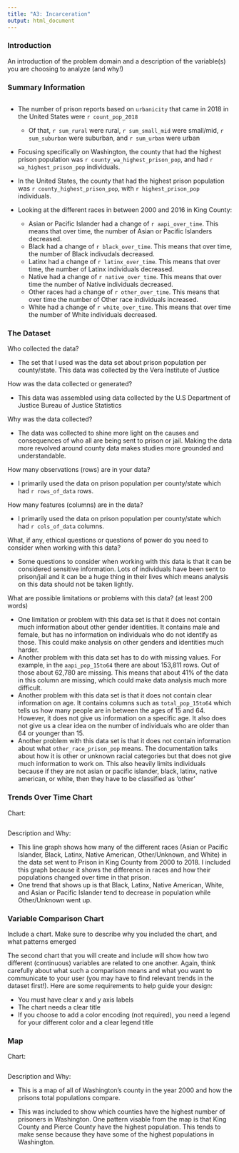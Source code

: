 ```yaml
---
title: "A3: Incarceration"
output: html_document
---
```


### Introduction

An introduction of the problem domain and a description of the variable(s) you are choosing to analyze (and why!)

### Summary Information
```r

```



- The number of prison reports based on `urbanicity` that came in 2018 in the United States were `r count_pop_2018`
  - Of that, `r sum_rural` were rural, `r sum_small_mid` were small/mid, `r sum_suburban` were suburban, and `r sum_urban` were urban 

- Focusing specifically on Washington, the county that had the highest prison population was `r county_wa_highest_prison_pop`, and had `r wa_highest_prison_pop` individuals. 

- In the United States, the county that had the highest prison population was `r county_highest_prison_pop`, with `r highest_prison_pop` individuals. 

- Looking at the different races in between 2000 and 2016 in King County:
  - Asian or Pacific Islander had a change of `r aapi_over_time`. This means that over time, the number of Asian or Pacific Islanders decreased. 
  - Black had a change of `r black_over_time`. This means that over time, the number of Black indivudals decreased. 
  - Latinx had a change of `r latinx_over_time`. This means that over time, the number of Latinx individuals decreased. 
  - Native had a change of `r native_over_time`. This means that over time the number of Native individuals decreased. 
  - Other races had a change of `r other_over_time`. This means that over time the number of Other race individuals increased. 
  - White had a change of `r white_over_time`. This means that over time the number of White individuals decreased. 
  


### The Dataset

Who collected the data?  

- The set that I used was the data set about prison population per county/state. This data was collected by the Vera Institute of Justice 

How was the data collected or generated?  

- This data was assembled using data collected by the U.S Department of Justice Bureau of Justice Statistics

Why was the data collected?  

- The data was collected to shine more light on the causes and consequences of who all are being sent to prison or jail. Making the data more revolved around county data makes studies more grounded and understandable.


How many observations (rows) are in your data?

- I primarily used the data on prison population per county/state which had `r rows_of_data` rows.  

How many features (columns) are in the data?  

- I primarily used the data on prison population per county/state which had `r cols_of_data` columns. 

What, if any, ethical questions or questions of power do you need to consider when working with this data?

- Some questions to consider when working with this data is that it can be considered sensitive information. Lots of individuals have been sent to prison/jail and it can be a huge thing in their lives which means analysis on this data should not be taken lightly.  

What are possible limitations or problems with this data?   (at least 200 words)

- One limitation or problem with this data set is that it does not contain much information about other gender identities. It contains male and female, but has no information on individuals who do not identify as those. This could make analysis on other genders and identities much harder. 
- Another problem with this data set has to do with missing values. For example, in the `aapi_pop_15to64` there are about 153,811 rows. Out of those about 62,780 are missing. This means that about 41% of the data in this column are missing, which could make data analysis much more difficult. 
- Another problem with this data set is that it does not contain clear information on age. It contains columns such as `total_pop_15to64` which tells us how many people are in between the ages of 15 and 64. However, it does not give us information on a specific age. It also does not give us a clear idea on the number of individuals who are older than 64 or younger than 15.
- Another problem with this data set is that it does not contain information about what `other_race_prison_pop` means. The documentation talks about how it is other or unknown racial categories but that does not give much information to work on. This also heavily limits individuals because if they are not asian or pacific islander, black, latinx, native american, or white, then they have to be classified as 'other'


### Trends Over Time Chart

Chart: 

```r
```

Description and Why: 

- This line graph shows how many of the different races (Asian or Pacific Islander, Black, Latinx, Native American, Other/Unknown, and White) in the data set went to Prison in King County from 2000 to 2018. I included this graph because it shows the difference in races and how their populations changed over time in that prison.
- One trend that shows up is that Black, Latinx, Native American, White, and Asian or Pacific Islander tend to decrease in population while Other/Unknown went up. 



### Variable Comparison Chart

Include a chart. Make sure to describe why you included the chart, and what patterns emerged

The second chart that you will create and include will show how two different (continuous) variables are related to one another. Again, think carefully about what such a comparison means and what you want to communicate to your user (you may have to find relevant trends in the dataset first!). Here are some requirements to help guide your design:

- You must have clear x and y axis labels
- The chart needs a clear title 
- If you choose to add a color encoding (not required), you need a legend for your different color and a clear legend title

### Map

Chart:

```r
```

Description and Why: 

- This is a map of all of Washington's county in the year 2000 and how the prisons total populations compare.

- This was included to show which counties have the highest number of prisoners in Washington. One pattern visable from the map is that King County and Pierce County have the highest population. This tends to make sense because they have some of the highest populations in Washington. 



